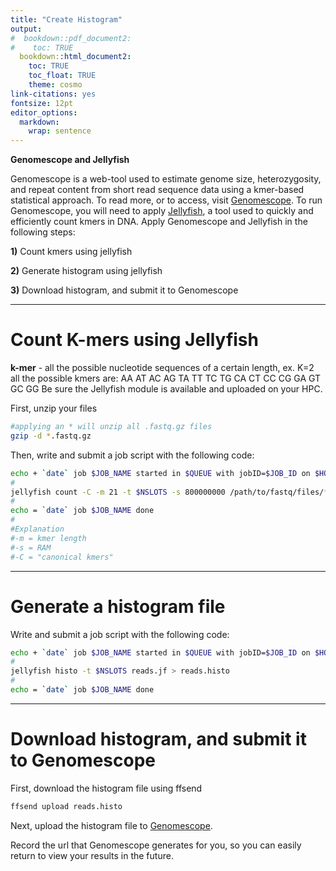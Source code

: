 ```yaml
---
title: "Create Histogram"
output:
#  bookdown::pdf_document2:
#    toc: TRUE
  bookdown::html_document2: 
    toc: TRUE
    toc_float: TRUE
    theme: cosmo
link-citations: yes
fontsize: 12pt
editor_options: 
  markdown: 
    wrap: sentence
---
```


**Genomescope and Jellyfish**

Genomescope is a web-tool used to estimate genome size, heterozygosity, and repeat content from short read sequence data using a kmer-based statistical approach. To read more, or to access, visit [Genomescope](http://qb.cshl.edu/genomescope/). To run Genomescope, you will need to apply [Jellyfish](https://github.com/gmarcais/Jellyfish), a tool used to quickly and efficiently count kmers in DNA. Apply Genomescope and Jellyfish in the following steps:

**1)** Count kmers using jellyfish

**2)** Generate histogram using jellyfish

**3)** Download histogram, and submit it to Genomescope

 ------

# Count K-mers using Jellyfish
**k-mer** - all the possible nucleotide sequences of a certain length, ex. K=2 all the possible kmers are: AA AT AC AG TA TT TC TG CA CT CC CG GA GT GC GG
 Be sure the Jellyfish module is available and uploaded on your HPC.

 First, unzip your files
 
 ```Bash
 #applying an * will unzip all .fastq.gz files
 gzip -d *.fastq.gz
 ```

 Then, write and submit a job script with the following code:
 
 ```Bash
 echo + `date` job $JOB_NAME started in $QUEUE with jobID=$JOB_ID on $HOSTNAME
 #
 jellyfish count -C -m 21 -t $NSLOTS -s 800000000 /path/to/fastq/files/*.fastq -o reads.jf 
 #
 echo = `date` job $JOB_NAME done
 #
 #Explanation
 #-m = kmer length
 #-s = RAM
 #-C = "canonical kmers"
 ```

 ------

# Generate a histogram file
 Write and submit a job script with the following code:
 
 ```Bash
 echo + `date` job $JOB_NAME started in $QUEUE with jobID=$JOB_ID on $HOSTNAME
 #
 jellyfish histo -t $NSLOTS reads.jf > reads.histo
 #
 echo = `date` job $JOB_NAME done
 ```

 ------
 
# Download histogram, and submit it to Genomescope
 First, download the histogram file using ffsend
 
 ```Bash
 ffsend upload reads.histo
 ```
Next, upload the histogram file to [Genomescope](http://qb.cshl.edu/genomescope/).

Record the url that Genomescope generates for you, so you can easily return to view your results in the future.

